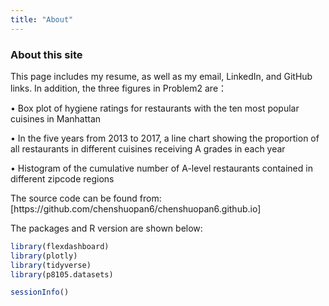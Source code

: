 ```yaml
---
title: "About"
---
```


### About this site


This page includes my resume, as well as my email, LinkedIn, and GitHub links. In addition, the three figures in Problem2 are：

<p class="custom-indent">• Box plot of hygiene ratings for restaurants with the ten most popular cuisines in Manhattan</p>

<p class="custom-indent">• In the five years from 2013 to 2017, a line chart showing the proportion of all restaurants in different cuisines receiving A grades in each year</p>

<p class="custom-indent">• Histogram of the cumulative number of A-level restaurants contained in different zipcode regions</p>


The source code can be found from: [https://github.com/chenshuopan6/chenshuopan6.github.io]



The packages and R version are shown below:
```r
library(flexdashboard)
library(plotly)
library(tidyverse)
library(p8105.datasets)
```

```r
sessionInfo()
```











